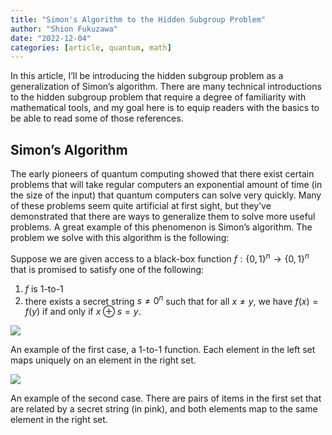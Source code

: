 ```yaml
---
title: "Simon's Algorithm to the Hidden Subgroup Problem"
author: "Shion Fukuzawa"
date: "2022-12-04"
categories: [article, quantum, math]
---
```


In this article, I'll be introducing the hidden subgroup problem as a generalization of Simon's algorithm. There are many technical introductions to the hidden subgroup problem that require a degree of familiarity with mathematical tools, and my goal here is to equip readers with the basics to be able to read some of those references. 

## Simon's Algorithm 

The early pioneers of quantum computing showed that there exist certain problems that will take regular computers an exponential amount of time (in the size of the input) that quantum computers can solve very quickly. Many of these problems seem quite artificial at first sight, but they've demonstrated that there are ways to generalize them to solve more useful problems. A great example of this phenomenon is Simon's algorithm. The problem we solve with this algorithm is the following: 

Suppose we are given access to a black-box function $f : \{0, 1\}^n \rightarrow \{0, 1\}^n$ that is promised to satisfy one of the following: 

1. $f$ is 1-to-1
2. there exists a secret string $s \neq 0^n$ such that for all $x \neq y$, we have $f(x) = f(y)$ if and only if $x \oplus s = y$. 

::: {#fig-simons1}

![](simons1.jpeg)

An example of the first case, a 1-to-1 function. Each element in the left set maps uniquely on an element in the right set. 
:::

::: {#fig-simons2}
![](simons2.jpeg)

An example of the second case. There are pairs of items in the first set that are related by a secret string (in pink), and both elements map to the same element in the right set. 
:::


